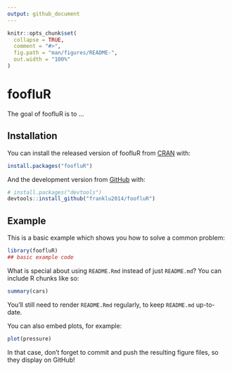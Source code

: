 ```yaml
---
output: github_document
---
```


<!-- README.md is generated from README.Rmd. Please edit that file -->

```r
knitr::opts_chunk$set(
  collapse = TRUE,
  comment = "#>",
  fig.path = "man/figures/README-",
  out.width = "100%"
)
```

# foofluR

<!-- badges: start -->
<!-- badges: end -->

The goal of foofluR is to ...

## Installation

You can install the released version of foofluR from [CRAN](https://CRAN.R-project.org) with:

``` r
install.packages("foofluR")
```

And the development version from [GitHub](https://github.com/) with:

``` r
# install.packages("devtools")
devtools::install_github("franklu2014/foofluR")
```
## Example

This is a basic example which shows you how to solve a common problem:

```r
library(foofluR)
## basic example code
```

What is special about using `README.Rmd` instead of just `README.md`? You can include R chunks like so:

```r
summary(cars)
```

You'll still need to render `README.Rmd` regularly, to keep `README.md` up-to-date.

You can also embed plots, for example:

```r
plot(pressure)
```

In that case, don't forget to commit and push the resulting figure files, so they display on GitHub!
